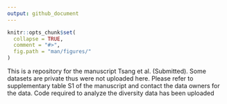 ```yaml
---
output: github_document
---
```


<!-- README.md is generated from README.Rmd. Please edit that file -->

```r
knitr::opts_chunk$set(
  collapse = TRUE,
  comment = "#>",
  fig.path = "man/figures/"
)
```
This is a repository for the manuscript Tsang et al. (Submitted). Some datasets are private thus were not uploaded here. Please refer to supplementary table S1 of the manuscript and contact the data owners for the data. Code required to analyze the diversity data has been uploaded